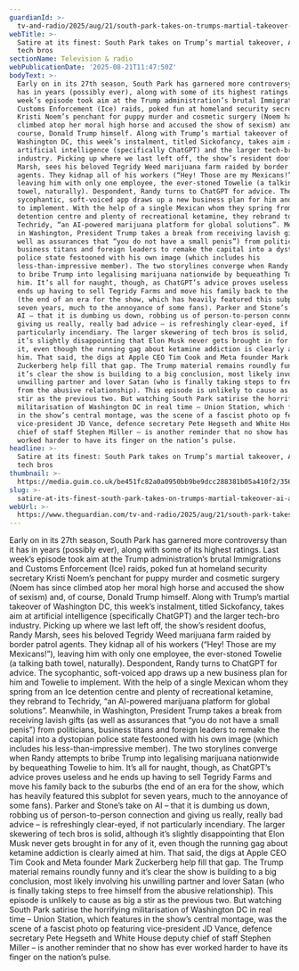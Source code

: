 ```yaml
---
guardianId: >-
  tv-and-radio/2025/aug/21/south-park-takes-on-trumps-martial-takeover-ai-and-tech-bros
webTitle: >-
  Satire at its finest: South Park takes on Trump’s martial takeover, AI and
  tech bros
sectionName: Television & radio
webPublicationDate: '2025-08-21T11:47:50Z'
bodyText: >-
  Early on in its 27th season, South Park has garnered more controversy than it
  has in years (possibly ever), along with some of its highest ratings. Last
  week’s episode took aim at the Trump administration’s brutal Immigrations and
  Customs Enforcement (Ice) raids, poked fun at homeland security secretary
  Kristi Noem’s penchant for puppy murder and cosmetic surgery (Noem has since
  climbed atop her moral high horse and accused the show of sexism) and, of
  course, Donald Trump himself. Along with Trump’s martial takeover of
  Washington DC, this week’s instalment, titled Sickofancy, takes aim at
  artificial intelligence (specifically ChatGPT) and the larger tech-bro
  industry. Picking up where we last left off, the show’s resident doofus, Randy
  Marsh, sees his beloved Tegridy Weed marijuana farm raided by border patrol
  agents. They kidnap all of his workers (“Hey! Those are my Mexicans!”),
  leaving him with only one employee, the ever-stoned Towelie (a talking bath
  towel, naturally). Despondent, Randy turns to ChatGPT for advice. The
  sycophantic, soft-voiced app draws up a new business plan for him and Towelie
  to implement. With the help of a single Mexican whom they spring from an Ice
  detention centre and plenty of recreational ketamine, they rebrand to
  Techridy, “an AI-powered marijuana platform for global solutions”. Meanwhile,
  in Washington, President Trump takes a break from receiving lavish gifts (as
  well as assurances that “you do not have a small penis”) from politicians,
  business titans and foreign leaders to remake the capital into a dystopian
  police state festooned with his own image (which includes his
  less-than-impressive member). The two storylines converge when Randy attempts
  to bribe Trump into legalising marijuana nationwide by bequeathing Towelie to
  him. It’s all for naught, though, as ChatGPT’s advice proves useless and he
  ends up having to sell Tegridy Farms and move his family back to the suburbs
  (the end of an era for the show, which has heavily featured this subplot for
  seven years, much to the annoyance of some fans). Parker and Stone’s take on
  AI – that it is dumbing us down, robbing us of person-to-person connection and
  giving us really, really bad advice – is refreshingly clear-eyed, if not
  particularly incendiary. The larger skewering of tech bros is solid, although
  it’s slightly disappointing that Elon Musk never gets brought in for any of
  it, even though the running gag about ketamine addiction is clearly aimed at
  him. That said, the digs at Apple CEO Tim Cook and Meta founder Mark
  Zuckerberg help fill that gap. The Trump material remains roundly funny and
  it’s clear the show is building to a big conclusion, most likely involving his
  unwilling partner and lover Satan (who is finally taking steps to free himself
  from the abusive relationship). This episode is unlikely to cause as big a
  stir as the previous two. But watching South Park satirise the horrifying
  militarisation of Washington DC in real time – Union Station, which features
  in the show’s central montage, was the scene of a fascist photo op featuring
  vice-president JD Vance, defence secretary Pete Hegseth and White House deputy
  chief of staff Stephen Miller – is another reminder that no show has ever
  worked harder to have its finger on the nation’s pulse.
headline: >-
  Satire at its finest: South Park takes on Trump’s martial takeover, AI and
  tech bros
thumbnail: >-
  https://media.guim.co.uk/be451fc82a0a0950bb9be9dcc288381b05a410f2/356_0_1688_1350/500.jpg
slug: >-
  satire-at-its-finest-south-park-takes-on-trumps-martial-takeover-ai-and-tech-bros
webUrl: >-
  https://www.theguardian.com/tv-and-radio/2025/aug/21/south-park-takes-on-trumps-martial-takeover-ai-and-tech-bros
---
```

Early on in its 27th season, South Park has garnered more controversy than it has in years (possibly ever), along with some of its highest ratings. Last week’s episode took aim at the Trump administration’s brutal Immigrations and Customs Enforcement (Ice) raids, poked fun at homeland security secretary Kristi Noem’s penchant for puppy murder and cosmetic surgery (Noem has since climbed atop her moral high horse and accused the show of sexism) and, of course, Donald Trump himself. Along with Trump’s martial takeover of Washington DC, this week’s instalment, titled Sickofancy, takes aim at artificial intelligence (specifically ChatGPT) and the larger tech-bro industry. Picking up where we last left off, the show’s resident doofus, Randy Marsh, sees his beloved Tegridy Weed marijuana farm raided by border patrol agents. They kidnap all of his workers (“Hey! Those are my Mexicans!”), leaving him with only one employee, the ever-stoned Towelie (a talking bath towel, naturally). Despondent, Randy turns to ChatGPT for advice. The sycophantic, soft-voiced app draws up a new business plan for him and Towelie to implement. With the help of a single Mexican whom they spring from an Ice detention centre and plenty of recreational ketamine, they rebrand to Techridy, “an AI-powered marijuana platform for global solutions”. Meanwhile, in Washington, President Trump takes a break from receiving lavish gifts (as well as assurances that “you do not have a small penis”) from politicians, business titans and foreign leaders to remake the capital into a dystopian police state festooned with his own image (which includes his less-than-impressive member). The two storylines converge when Randy attempts to bribe Trump into legalising marijuana nationwide by bequeathing Towelie to him. It’s all for naught, though, as ChatGPT’s advice proves useless and he ends up having to sell Tegridy Farms and move his family back to the suburbs (the end of an era for the show, which has heavily featured this subplot for seven years, much to the annoyance of some fans). Parker and Stone’s take on AI – that it is dumbing us down, robbing us of person-to-person connection and giving us really, really bad advice – is refreshingly clear-eyed, if not particularly incendiary. The larger skewering of tech bros is solid, although it’s slightly disappointing that Elon Musk never gets brought in for any of it, even though the running gag about ketamine addiction is clearly aimed at him. That said, the digs at Apple CEO Tim Cook and Meta founder Mark Zuckerberg help fill that gap. The Trump material remains roundly funny and it’s clear the show is building to a big conclusion, most likely involving his unwilling partner and lover Satan (who is finally taking steps to free himself from the abusive relationship). This episode is unlikely to cause as big a stir as the previous two. But watching South Park satirise the horrifying militarisation of Washington DC in real time – Union Station, which features in the show’s central montage, was the scene of a fascist photo op featuring vice-president JD Vance, defence secretary Pete Hegseth and White House deputy chief of staff Stephen Miller – is another reminder that no show has ever worked harder to have its finger on the nation’s pulse.
